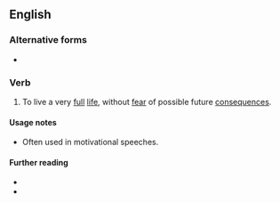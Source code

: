 ==English==
{{rfd|en}}

===Alternative forms===
* {{alter|en|live life to the full}}

===Verb===
{{head|en|verb|head=[[live]] [[life]] [[to the fullest]]}}

# To live a very [[full]] [[life]], without [[fear]] of possible future [[consequences]].

====Usage notes====
* Often used in motivational speeches.

====Further reading====
* {{R:MWO|url=https://www.merriam-webster.com/dictionary/live%20life%20to%20the%20full%2Ffullest}}
* {{R:Collins|live life to the full}}